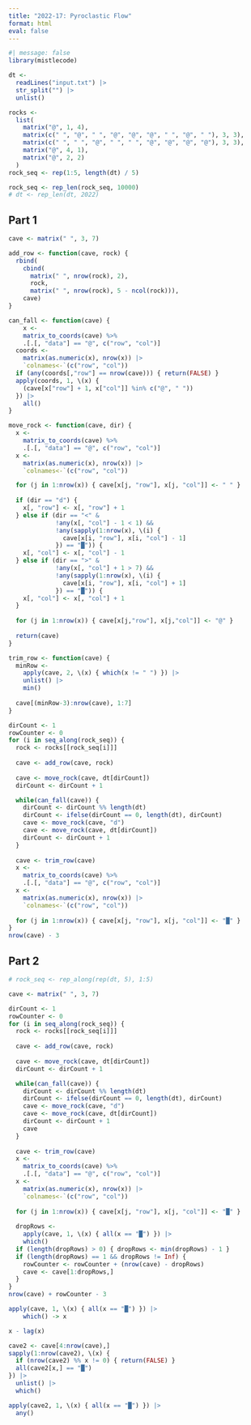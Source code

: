 ```yaml
---
title: "2022-17: Pyroclastic Flow"
format: html
eval: false
---
```


```r
#| message: false
library(mistlecode)
```

```r
dt <- 
  readLines("input.txt") |>
  str_split("") |>
  unlist()

rocks <-
  list(
    matrix("@", 1, 4),
    matrix(c(" ", "@", " ", "@", "@", "@", " ", "@", " "), 3, 3),
    matrix(c(" ", " ", "@", " ", " ", "@", "@", "@", "@"), 3, 3),
    matrix("@", 4, 1),
    matrix("@", 2, 2)
  )
rock_seq <- rep(1:5, length(dt) / 5)

rock_seq <- rep_len(rock_seq, 10000)
# dt <- rep_len(dt, 2022)
```

## Part 1

```r
cave <- matrix(" ", 3, 7)

add_row <- function(cave, rock) {
  rbind(
    cbind(
      matrix(" ", nrow(rock), 2), 
      rock, 
      matrix(" ", nrow(rock), 5 - ncol(rock))),
    cave)
}

can_fall <- function(cave) {
    x <-
    matrix_to_coords(cave) %>%
    .[.[, "data"] == "@", c("row", "col")]
  coords <- 
    matrix(as.numeric(x), nrow(x)) |>
    `colnames<-`(c("row", "col"))
  if (any(coords[,"row"] == nrow(cave))) { return(FALSE) }
  apply(coords, 1, \(x) {
    (cave[x["row"] + 1, x["col"]] %in% c("@", " "))
  }) |>
    all()
}

move_rock <- function(cave, dir) {
  x <-
    matrix_to_coords(cave) %>%
    .[.[, "data"] == "@", c("row", "col")]
  x <- 
    matrix(as.numeric(x), nrow(x)) |>
    `colnames<-`(c("row", "col"))

  for (j in 1:nrow(x)) { cave[x[j, "row"], x[j, "col"]] <- " " }
  
  if (dir == "d") {
    x[, "row"] <- x[, "row"] + 1
  } else if (dir == "<" &
             !any(x[, "col"] - 1 < 1) &&
             !any(sapply(1:nrow(x), \(i) {
               cave[x[i, "row"], x[i, "col"] - 1]
             }) == "█")) {
    x[, "col"] <- x[, "col"] - 1
  } else if (dir == ">" &
             !any(x[, "col"] + 1 > 7) &&
             !any(sapply(1:nrow(x), \(i) {
               cave[x[i, "row"], x[i, "col"] + 1]
             }) == "█")) {
    x[, "col"] <- x[, "col"] + 1
  }
  
  for (j in 1:nrow(x)) { cave[x[j,"row"], x[j,"col"]] <- "@" }
  
  return(cave)
}

trim_row <- function(cave) {
  minRow <-
    apply(cave, 2, \(x) { which(x != " ") }) |>
    unlist() |>
    min()
  
  cave[(minRow-3):nrow(cave), 1:7]
}

dirCount <- 1
rowCounter <- 0
for (i in seq_along(rock_seq)) {
  rock <- rocks[[rock_seq[i]]]
  
  cave <- add_row(cave, rock)
  
  cave <- move_rock(cave, dt[dirCount])
  dirCount <- dirCount + 1

  while(can_fall(cave)) {
    dirCount <- dirCount %% length(dt)
    dirCount <- ifelse(dirCount == 0, length(dt), dirCount)
    cave <- move_rock(cave, "d")
    cave <- move_rock(cave, dt[dirCount])
    dirCount <- dirCount + 1
  }
  
  cave <- trim_row(cave)
  x <-
    matrix_to_coords(cave) %>%
    .[.[, "data"] == "@", c("row", "col")]
  x <- 
    matrix(as.numeric(x), nrow(x)) |>
    `colnames<-`(c("row", "col"))
  
  for (j in 1:nrow(x)) { cave[x[j, "row"], x[j, "col"]] <- "█" }
}
nrow(cave) - 3
```

## Part 2

```r
# rock_seq <- rep_along(rep(dt, 5), 1:5)

cave <- matrix(" ", 3, 7)

dirCount <- 1
rowCounter <- 0
for (i in seq_along(rock_seq)) {
  rock <- rocks[[rock_seq[i]]]
  
  cave <- add_row(cave, rock)
  
  cave <- move_rock(cave, dt[dirCount])
  dirCount <- dirCount + 1

  while(can_fall(cave)) {
    dirCount <- dirCount %% length(dt)
    dirCount <- ifelse(dirCount == 0, length(dt), dirCount)
    cave <- move_rock(cave, "d")
    cave <- move_rock(cave, dt[dirCount])
    dirCount <- dirCount + 1
    cave
  }
  
  cave <- trim_row(cave)
  x <-
    matrix_to_coords(cave) %>%
    .[.[, "data"] == "@", c("row", "col")]
  x <- 
    matrix(as.numeric(x), nrow(x)) |>
    `colnames<-`(c("row", "col"))
  
  for (j in 1:nrow(x)) { cave[x[j, "row"], x[j, "col"]] <- "█" }
  
  dropRows <- 
    apply(cave, 1, \(x) { all(x == "█") }) |>
    which()
  if (length(dropRows) > 0) { dropRows <- min(dropRows) - 1 }
  if (length(dropRows) == 1 && dropRows != Inf) {
    rowCounter <- rowCounter + (nrow(cave) - dropRows)
    cave <- cave[1:dropRows,]
  }
}
nrow(cave) + rowCounter - 3

apply(cave, 1, \(x) { all(x == "█") }) |>
    which() -> x

x - lag(x)
```

```r
cave2 <- cave[4:nrow(cave),]
sapply(1:nrow(cave2), \(x) {
  if (nrow(cave2) %% x != 0) { return(FALSE) }
  all(cave2[x,] == "█")
}) |>
  unlist() |>
  which()

apply(cave2, 1, \(x) { all(x == "█") }) |>
  any()
```

